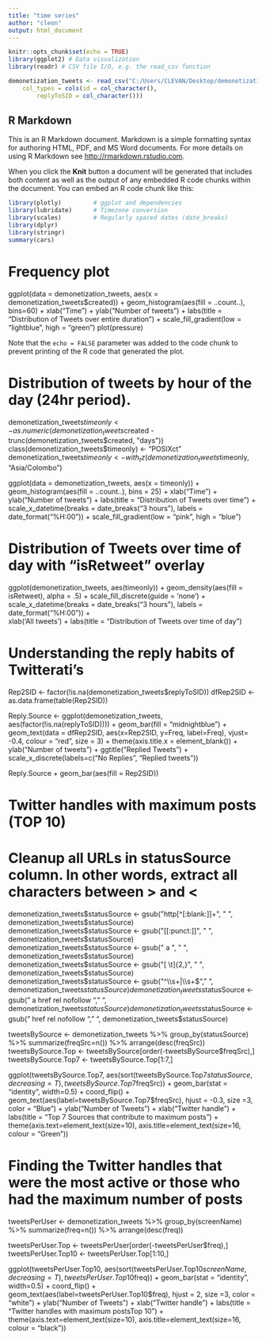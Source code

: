 ---
title: "time series"
author: "cleon"
output: html_document
---

```{r setup, include=FALSE}
knitr::opts_chunk$set(echo = TRUE)
library(ggplot2) # Data visualization
library(readr) # CSV file I/O, e.g. the read_csv function

demonetization_tweets <- read_csv("C:/Users/CLEVAN/Desktop/demonetization-tweets.csv",
    col_types = cols(id = col_character(), 
        replyToSID = col_character()))
```

## R Markdown

This is an R Markdown document. Markdown is a simple formatting syntax for authoring HTML, PDF, and MS Word documents. For more details on using R Markdown see <http://rmarkdown.rstudio.com>.

When you click the **Knit** button a document will be generated that includes both content as well as the output of any embedded R code chunks within the document. You can embed an R code chunk like this:

```{r cars}
library(plotly)			# ggplot and dependencies
library(lubridate)		# Timezone conversion
library(scales)			# Regularly spaced dates (date_breaks)
library(dplyr)			
library(stringr)
summary(cars)
```






# Frequency plot
ggplot(data = demonetization_tweets, aes(x = demonetization_tweets$created)) +
    geom_histogram(aes(fill = ..count..), bins=60) +
    xlab("Time") + ylab("Number of tweets") + labs(title = "Distribution of Tweets over entire duration") +
    scale_fill_gradient(low = "lightblue", high = "green")
plot(pressure)

Note that the `echo = FALSE` parameter was added to the code chunk to prevent printing of the R code that generated the plot.



# Distribution of tweets by hour of the day (24hr period). 

demonetization_tweets$timeonly <- as.numeric(demonetization_tweets$created - trunc(demonetization_tweets$created, "days"))
class(demonetization_tweets$timeonly) <- "POSIXct"
demonetization_tweets$timeonly <- with_tz(demonetization_tweets$timeonly, "Asia/Colombo")

ggplot(data = demonetization_tweets, aes(x = timeonly)) +
    geom_histogram(aes(fill = ..count..), bins = 25) +
    xlab("Time") + ylab("Number of tweets") + labs(title = "Distribution of Tweets over time") + 
    scale_x_datetime(breaks = date_breaks("3 hours"), labels = date_format("%H:00")) + 
	scale_fill_gradient(low = "pink", high = "blue")
	
	
	
	
	
# Distribution of Tweets over time of day with "isRetweet" overlay
ggplot(demonetization_tweets, aes(timeonly)) + 
    geom_density(aes(fill = isRetweet), alpha = .5) +
    scale_fill_discrete(guide = 'none') +
	scale_x_datetime(breaks = date_breaks("3 hours"), labels = date_format("%H:00")) +    
	xlab('All tweets') + labs(title = "Distribution of Tweets over time of day")
	
	
	
	
# Understanding the reply habits of Twitterati's
Rep2SID <- factor(!is.na(demonetization_tweets$replyToSID))
dfRep2SID <- as.data.frame(table(Rep2SID))

Reply.Source <- ggplot(demonetization_tweets, aes(factor(!is.na(replyToSID)))) +
    geom_bar(fill = "midnightblue") +
	geom_text(data = dfRep2SID, aes(x=Rep2SID, y=Freq, label=Freq), vjust= -0.4, colour = "red", size = 3) +
    theme(axis.title.x = element_blank()) +
    ylab("Number of tweets") + 
    ggtitle("Replied Tweets") +
    scale_x_discrete(labels=c("No Replies", "Replied tweets"))

Reply.Source + geom_bar(aes(fill = Rep2SID))



# Twitter handles with maximum posts (TOP 10)
# Cleanup all URLs in statusSource column. In other words, extract all characters between > and < 
demonetization_tweets$statusSource <- gsub("http[^[:blank:]]+", " ", 
demonetization_tweets$statusSource)
demonetization_tweets$statusSource <- gsub("[[:punct:]]", " ", demonetization_tweets$statusSource)
demonetization_tweets$statusSource <- gsub(" a ", " ", demonetization_tweets$statusSource)
demonetization_tweets$statusSource <- gsub("[ \t]{2,}", " ", demonetization_tweets$statusSource)
demonetization_tweets$statusSource <- gsub("^\\s+|\\s+$", " ", demonetization_tweets$statusSource)
demonetization_tweets$statusSource <- gsub(" a href rel nofollow ", " ", demonetization_tweets$statusSource)
demonetization_tweets$statusSource <- gsub(" href rel nofollow ", " ", 
demonetization_tweets$statusSource)

tweetsBySource <- demonetization_tweets %>%
    group_by(statusSource) %>%
    summarize(freqSrc=n()) %>%
    arrange(desc(freqSrc))
tweetsBySource.Top <- tweetsBySource[order(-tweetsBySource$freqSrc),]
tweetsBySource.Top7 <- tweetsBySource.Top[1:7,]

ggplot(tweetsBySource.Top7, aes(sort(tweetsBySource.Top7$statusSource,decreasing = T),tweetsBySource.Top7$freqSrc)) + 
    geom_bar(stat = "identity", width=0.5) + coord_flip() +
    geom_text(aes(label=tweetsBySource.Top7$freqSrc), hjust = -0.3, size =3, color = "Blue") +
    ylab("Number of Tweets") + xlab("Twitter handle") + labs(title = "Top 7 Sources that contribute to maximum posts") +
    theme(axis.text=element_text(size=10), 
          axis.title=element_text(size=16, colour = "Green"))
          
          
          
# Finding the Twitter handles that were the most active or those who had the maximum number of posts
tweetsPerUser <- demonetization_tweets %>%
    group_by(screenName) %>%
    summarize(freq=n()) %>%
    arrange(desc(freq))

tweetsPerUser.Top <- tweetsPerUser[order(-tweetsPerUser$freq),]
tweetsPerUser.Top10 <- tweetsPerUser.Top[1:10,]

ggplot(tweetsPerUser.Top10, aes(sort(tweetsPerUser.Top10$screenName,decreasing = T),tweetsPerUser.Top10$freq)) + 
    geom_bar(stat = "identity", width=0.5) + coord_flip() +
    geom_text(aes(label=tweetsPerUser.Top10$freq), hjust = 2, size =3, color = "white") +
    ylab("Number of Tweets") + xlab("Twitter handle") + labs(title = "Twitter handles with maximum posts\n Top 10") +
    theme(axis.text=element_text(size=10), 
          axis.title=element_text(size=16, colour = "black"))
